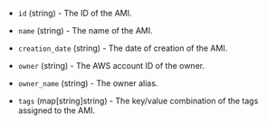 <!-- Code generated from the comments of the DatasourceOutput struct in datasource/amazon/ami/data.go; DO NOT EDIT MANUALLY -->

- `id` (string) - The ID of the AMI.

- `name` (string) - The name of the AMI.

- `creation_date` (string) - The date of creation of the AMI.

- `owner` (string) - The AWS account ID of the owner.

- `owner_name` (string) - The owner alias.

- `tags` (map[string]string) - The key/value combination of the tags assigned to the AMI.
